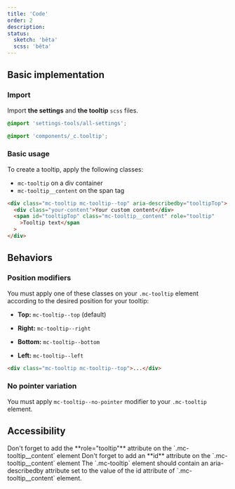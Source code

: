 ```yaml
---
title: 'Code'
order: 2
description:
status:
  sketch: 'bêta'
  scss: 'bêta'
---
```


## Basic implementation

### Import

Import **the settings** and **the tooltip** `scss` files.

```scss
@import 'settings-tools/all-settings';

@import 'components/_c.tooltip';
```

### Basic usage

To create a tooltip, apply the following classes:

- `mc-tooltip` on a div container
- `mc-tooltip__content` on the span tag

```html
<div class="mc-tooltip mc-tooltip--top" aria-describedby="tooltipTop">
  <div class="your-content">Your custom content</div>
  <span id="tooltipTop" class="mc-tooltip__content" role="tooltip"
    >Tooltip text</span
  >
</div>
```

<Story id="indicator-tooltip--default" />

## Behaviors

### Position modifiers

You must apply one of these classes on your `.mc-tooltip` element according to the desired position for your tooltip:

- **Top:** `mc-tooltip--top` (default)

- **Right:** `mc-tooltip--right`

<Story id="indicator-tooltip--shod-on-the-right" />

- **Bottom:** `mc-tooltip--bottom`

<Story id="indicator-tooltip--shod-on-the-bottom" />

- **Left:** `mc-tooltip--left`

<Story id="indicator-tooltip--shod-on-the-left" />

```html
<div class="mc-tooltip mc-tooltip--top">...</div>
```

### No pointer variation

You must apply `mc-tooltip--no-pointer` modifier to your `.mc-tooltip` element.

<Story id="indicator-tooltip--tooltip-no-pointer" />

## Accessibility

<HintItem>
  Don't forget to add the **role="tooltip"** attribute on the
  `.mc-tooltip__content` element
</HintItem>
<HintItem>
  Don't forget to add an **id** attribute on the `.mc-tooltip__content` element
</HintItem>
<HintItem>
  The `.mc-tooltip` element should contain an aria-describedby attribute set to
  the value of the id attribute of `.mc-tooltip__content` element.
</HintItem>
